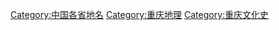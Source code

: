 {{Catnav|頁面分類|地理|地名|中國地名}}


[[Category:中国各省地名|Category:中国各省地名]]
[[Category:重庆地理|Category:重庆地理]]
[[Category:重庆文化史|Category:重庆文化史]]